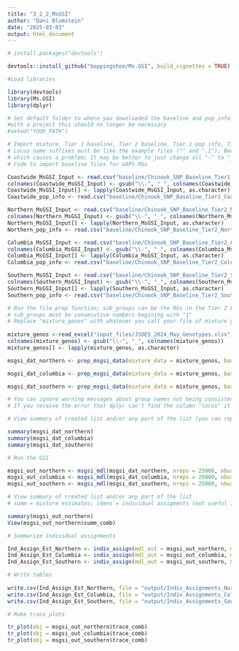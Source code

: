 ---
title: "3_2_2_MsGSI"
author: "Dani Blumstein"
date: "2025-03-03"
output: html_document
---

```{r}
# install.packages("devtools")

devtools::install_github("boppingshoe/Ms.GSI", build_vignettes = TRUE)

#Load libraries

library(devtools)
library(Ms.GSI)
library(dplyr)

# Set default folder to where you downloaded the baseline and pop_info files
#with a project this should no longer be necessary
#setwd("YOUR_PATH")

# Import mixture, Tier 1 baseline, Tier 2 baseline, Tier 1 pop info, Tier 2 pop info; 
# Locus name suffixes must be like the example files ("" and ".1"); Beware of loci with names like "Ots_S7-1".  MsGSI turns the "-" into a "." 
# which causes a problem; It may be better to just change all "-" to "_"
# Code to import baseline files for GAPS RGs

Coastwide_MsGSI_Input <- read.csv("baseline/Chinook_SNP_Baseline_Tier1_Coastwide_Genotypes.csv")
colnames(Coastwide_MsGSI_Input) <- gsub("\\-", "_", colnames(Coastwide_MsGSI_Input))
Coastwide_MsGSI_Input[] <- lapply(Coastwide_MsGSI_Input, as.character)
Coastwide_pop_info <- read.csv("baseline/Chinook_SNP_Baseline_Tier1_Coastwide_pop_info.csv")

Northern_MsGSI_Input <- read.csv("baseline/Chinook_SNP_Baseline_Tier2_Northern_Genotypes.csv")
colnames(Northern_MsGSI_Input) <- gsub("\\-", "_", colnames(Northern_MsGSI_Input))
Northern_MsGSI_Input[] <- lapply(Northern_MsGSI_Input, as.character)
Northern_pop_info <- read.csv("baseline/Chinook_SNP_Baseline_Tier2_Northern_pop_info.csv")

Columbia_MsGSI_Input <- read.csv("baseline/Chinook_SNP_Baseline_Tier2_Columbia_Genotypes.csv")
colnames(Columbia_MsGSI_Input) <- gsub("\\-", "_", colnames(Columbia_MsGSI_Input))
Columbia_MsGSI_Input[] <- lapply(Columbia_MsGSI_Input, as.character)
Columbia_pop_info <- read.csv("baseline/Chinook_SNP_Baseline_Tier2_Columbia_pop_info.csv")

Southern_MsGSI_Input <- read.csv("baseline/Chinook_SNP_Baseline_Tier2_Southern_Genotypes.csv")
colnames(Southern_MsGSI_Input) <- gsub("\\-", "_", colnames(Southern_MsGSI_Input))
Southern_MsGSI_Input[] <- lapply(Southern_MsGSI_Input, as.character)
Southern_pop_info <- read.csv("baseline/Chinook_SNP_Baseline_Tier2_Southern_pop_info.csv")

# Run the file prep function; sub_groups can be the RGs in the Tier 2 baseline, but with the number designations in the tier 1 pop_info; 
# sub_groups must be consecutive numbers begining with "1"
# Replace "mixture_genos" with whatever you call your file of mixture genotypes
 
mixture_genos <-read_excel("input_files/JSOES_2024_May_Genotypes.xlsx", sheet = "Mix258")
colnames(mixture_genos) <- gsub("\\-", "_", colnames(mixture_genos))
mixture_genos[] <- lapply(mixture_genos, as.character)

msgsi_dat_northern <- prep_msgsi_data(mixture_data = mixture_genos, baseline1_data = Coastwide_MsGSI_Input, baseline2_data = Northern_MsGSI_Input, pop1_info = Coastwide_pop_info, pop2_info = Northern_pop_info, sub_group = 1:32)

msgsi_dat_columbia <- prep_msgsi_data(mixture_data = mixture_genos, baseline1_data = Coastwide_MsGSI_Input, baseline2_data = Columbia_MsGSI_Input, pop1_info = Coastwide_pop_info, pop2_info = Columbia_pop_info, sub_group = 33:41)

msgsi_dat_southern <- prep_msgsi_data(mixture_data = mixture_genos, baseline1_data = Coastwide_MsGSI_Input, baseline2_data = Southern_MsGSI_Input, pop1_info = Coastwide_pop_info, pop2_info = Southern_pop_info, sub_group = 42:49)

# You can ignore warning messages about group names not being consistent between baselines if your Tier 2 baseline has RGs that are not in Tier 1
# If you receive the error that dplyr can't find the column "locus" it's probably because of an incompatibility between your files' locus names

# View summary of created list and/or any part of the list (you can replace "x" with other names)

summary(msgsi_dat_northern)
summary(msgsi_dat_columbia)
summary(msgsi_dat_southern)

# Run the GSI

msgsi_out_northern <- msgsi_mdl(msgsi_dat_northern, nreps = 25000, nburn = 15000, thin = 5, nchains = 5)
msgsi_out_columbia <- msgsi_mdl(msgsi_dat_columbia, nreps = 25000, nburn = 15000, thin = 5, nchains = 5)
msgsi_out_southern <- msgsi_mdl(msgsi_dat_southern, nreps = 25000, nburn = 15000, thin = 5, nchains = 5)

# View summary of created list and/or any part of the list
# summ = mixture estimates; idens = individual assigments (not useful in this format)

summary(msgsi_out_northern)
View(msgsi_out_northern$summ_comb)

# Summarize individual assignments

Ind_Assign_Est_Northern <- indiv_assign(mdl_out = msgsi_out_northern, mdl_dat = msgsi_dat_northern)
Ind_Assign_Est_Columbia <- indiv_assign(mdl_out = msgsi_out_columbia, mdl_dat = msgsi_dat_columbia)
Ind_Assign_Est_Southern <- indiv_assign(mdl_out = msgsi_out_southern, mdl_dat = msgsi_dat_southern)

# Write tables
 
write.csv(Ind_Assign_Est_Northern, file = "output/Indiv_Assignments_North.csv", row.names = FALSE)
write.csv(Ind_Assign_Est_Columbia, file = "output/Indiv_Assignments_Columbia.csv", row.names = FALSE)
write.csv(Ind_Assign_Est_Southern, file = "output/Indiv_Assignments_South.csv", row.names = FALSE)

# Make trace plots

tr_plot(obj = msgsi_out_northern$trace_comb)
tr_plot(obj = msgsi_out_columbia$trace_comb)
tr_plot(obj = msgsi_out_southern$trace_comb)
```

